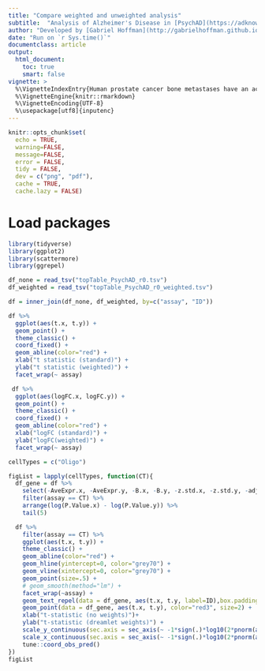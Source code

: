 ```yaml
---
title: "Compare weighted and unweighted analysis"
subtitle:  "Analysis of Alzheimer's Disease in [PsychAD](https://adknowledgeportal.synapse.org/Explore/Projects/DetailsPage?Grant%20Number=R01AG067025)"
author: "Developed by [Gabriel Hoffman](http://gabrielhoffman.github.io/)"
date: "Run on `r Sys.time()`"
documentclass: article
output: 
  html_document:
    toc: true
    smart: false
vignette: >
  %\VignetteIndexEntry{Human prostate cancer bone metastases have an actionable immunosuppressive microenvironment}
  %\VignetteEngine{knitr::rmarkdown}
  %\VignetteEncoding{UTF-8}
  %\usepackage[utf8]{inputenc}
---
```


```r
knitr::opts_chunk$set(
  echo = TRUE,
  warning=FALSE,
  message=FALSE,
  error = FALSE,
  tidy = FALSE,
  dev = c("png", "pdf"),
  cache = TRUE,
  cache.lazy = FALSE)
```

# Load packages
```r
library(tidyverse)
library(ggplot2)
library(scattermore)
library(ggrepel)
```

```r
df_none = read_tsv("topTable_PsychAD_r0.tsv")
df_weighted = read_tsv("topTable_PsychAD_r0_weighted.tsv")

df = inner_join(df_none, df_weighted, by=c("assay", "ID"))
```

```r
df %>%
  ggplot(aes(t.x, t.y)) +
  geom_point() + 
  theme_classic() +
  coord_fixed() +
  geom_abline(color="red") +
  xlab("t statistic (standard)") + 
  ylab("t statistic (weighted)") +
  facet_wrap(~ assay) 

 df %>%
  ggplot(aes(logFC.x, logFC.y)) +
  geom_point() + 
  theme_classic() +
  coord_fixed() +
  geom_abline(color="red") +
  xlab("logFC (standard)") +
  ylab("logFC(weighted)") +
  facet_wrap(~ assay) 
```

```r
cellTypes = c("Oligo")

figList = lapply(cellTypes, function(CT){
  df_gene = df %>%
    select(-AveExpr.x, -AveExpr.y, -B.x, -B.y, -z.std.x, -z.std.y, -adj.P.Val.x, -adj.P.Val.y) %>%
    filter(assay == CT) %>%
    arrange(log(P.Value.x) - log(P.Value.y)) %>%
    tail(5)

  df %>%
    filter(assay == CT) %>%
    ggplot(aes(t.x, t.y)) +
    theme_classic() +
    geom_abline(color="red") +
    geom_hline(yintercept=0, color="grey70") +
    geom_vline(xintercept=0, color="grey70") + 
    geom_point(size=.5) + 
    # geom_smooth(method="lm") +
    facet_wrap(~assay) +
    geom_text_repel(data = df_gene, aes(t.x, t.y, label=ID),box.padding = .5, color="red3") +
    geom_point(data = df_gene, aes(t.x, t.y), color="red3", size=2) +
    xlab("t-statistic (no weights)")+
    ylab("t-statistic (dreamlet weights)") +
    scale_y_continuous(sec.axis = sec_axis(~ -1*sign(.)*log10(2*pnorm(abs(.), lower.tail=FALSE)), name="-log10 P")) +
    scale_x_continuous(sec.axis = sec_axis(~ -1*sign(.)*log10(2*pnorm(abs(.), lower.tail=FALSE)), name="-log10 P")) +
    tune::coord_obs_pred() 
})
figList
```